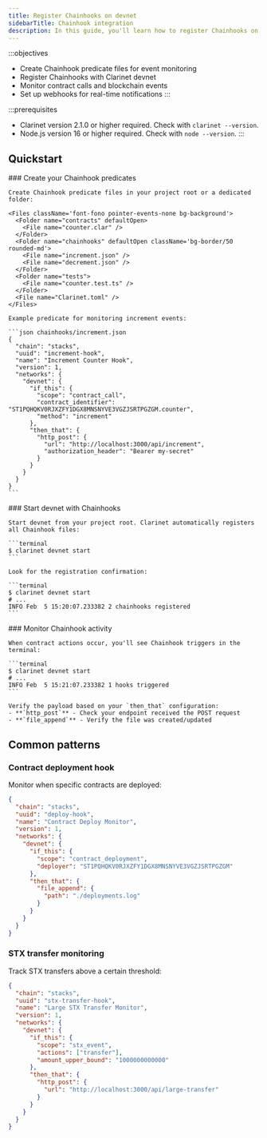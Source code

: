 ```yaml
---
title: Register Chainhooks on devnet
sidebarTitle: Chainhook integration
description: In this guide, you'll learn how to register Chainhooks on devnet to monitor and react to smart contract events during local development.
---
```


:::objectives
- Create Chainhook predicate files for event monitoring
- Register Chainhooks with Clarinet devnet
- Monitor contract calls and blockchain events
- Set up webhooks for real-time notifications
:::

:::prerequisites
- Clarinet version 2.1.0 or higher required. Check with `clarinet --version`.
- Node.js version 16 or higher required. Check with `node --version`.
:::

## Quickstart

<Steps>
  <Step>
    ### Create your Chainhook predicates

    Create Chainhook predicate files in your project root or a dedicated folder:

    <Files className='font-fono pointer-events-none bg-background'>
      <Folder name="contracts" defaultOpen>
        <File name="counter.clar" />
      </Folder>
      <Folder name="chainhooks" defaultOpen className='bg-border/50 rounded-md'>
        <File name="increment.json" />
        <File name="decrement.json" />
      </Folder>
      <Folder name="tests">
        <File name="counter.test.ts" />
      </Folder>
      <File name="Clarinet.toml" />
    </Files>

    Example predicate for monitoring increment events:

    ```json chainhooks/increment.json
    {
      "chain": "stacks",
      "uuid": "increment-hook",
      "name": "Increment Counter Hook",
      "version": 1,
      "networks": {
        "devnet": {
          "if_this": {
            "scope": "contract_call",
            "contract_identifier": "ST1PQHQKV0RJXZFY1DGX8MNSNYVE3VGZJSRTPGZGM.counter",
            "method": "increment"
          },
          "then_that": {
            "http_post": {
              "url": "http://localhost:3000/api/increment",
              "authorization_header": "Bearer my-secret"
            }
          }
        }
      }
    }
    ```
  </Step>

  <Step>
    ### Start devnet with Chainhooks

    Start devnet from your project root. Clarinet automatically registers all Chainhook files:

    ```terminal
    $ clarinet devnet start
    ```

    Look for the registration confirmation:

    ```terminal
    $ clarinet devnet start
    # ...
    INFO Feb  5 15:20:07.233382 2 chainhooks registered
    ```
  </Step>

  <Step>
    ### Monitor Chainhook activity

    When contract actions occur, you'll see Chainhook triggers in the terminal:

    ```terminal
    $ clarinet devnet start
    # ...
    INFO Feb  5 15:21:07.233382 1 hooks triggered
    ```

    Verify the payload based on your `then_that` configuration:
    - **`http_post`** - Check your endpoint received the POST request
    - **`file_append`** - Verify the file was created/updated
  </Step>
</Steps>

## Common patterns

### Contract deployment hook

Monitor when specific contracts are deployed:

```json chainhooks/deploy-monitor.json
{
  "chain": "stacks",
  "uuid": "deploy-hook",
  "name": "Contract Deploy Monitor",
  "version": 1,
  "networks": {
    "devnet": {
      "if_this": {
        "scope": "contract_deployment",
        "deployer": "ST1PQHQKV0RJXZFY1DGX8MNSNYVE3VGZJSRTPGZGM"
      },
      "then_that": {
        "file_append": {
          "path": "./deployments.log"
        }
      }
    }
  }
}
```

### STX transfer monitoring

Track STX transfers above a certain threshold:

```json chainhooks/stx-transfers.json
{
  "chain": "stacks",
  "uuid": "stx-transfer-hook",
  "name": "Large STX Transfer Monitor",
  "version": 1,
  "networks": {
    "devnet": {
      "if_this": {
        "scope": "stx_event",
        "actions": ["transfer"],
        "amount_upper_bound": "1000000000000"
      },
      "then_that": {
        "http_post": {
          "url": "http://localhost:3000/api/large-transfer"
        }
      }
    }
  }
}
```
